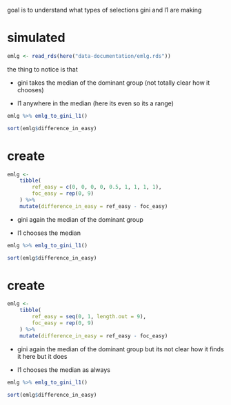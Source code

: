 goal is to understand what types of selections gini and l1 are making

# simulated

```r
emlg <- read_rds(here("data-documentation/emlg.rds"))
```

the thing to notice is that 

- gini takes the median of the dominant group (not totally clear how it chooses)

- l1 anywhere in the median (here its even so its a range)

```r
emlg %>% emlg_to_gini_l1()

sort(emlg$difference_in_easy)
```

# create

```r
emlg <- 
    tibble(
        ref_easy = c(0, 0, 0, 0, 0.5, 1, 1, 1, 1),
        foc_easy = rep(0, 9)
    ) %>% 
    mutate(difference_in_easy = ref_easy - foc_easy)
```

- gini again the median of the dominant group

- l1 chooses the median

```r
emlg %>% emlg_to_gini_l1()

sort(emlg$difference_in_easy)
```

# create

```r
emlg <- 
    tibble(
        ref_easy = seq(0, 1, length.out = 9),
        foc_easy = rep(0, 9)
    ) %>% 
    mutate(difference_in_easy = ref_easy - foc_easy)
```

- gini again the median of the dominant group but its not clear how it finds it here but it does 

- l1 chooses the median as always

```r
emlg %>% emlg_to_gini_l1()

sort(emlg$difference_in_easy)
```


